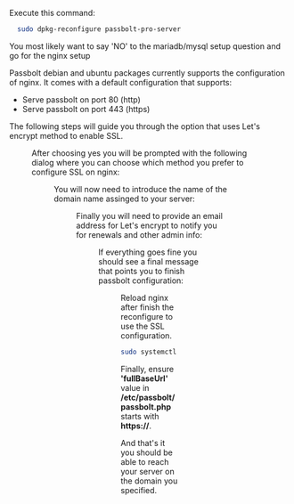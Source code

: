 
Execute this command:

```bash
  sudo dpkg-reconfigure passbolt-pro-server
```

You most likely want to say 'NO' to the mariadb/mysql setup question and go for the nginx setup

Passbolt debian and ubuntu packages currently supports the configuration of nginx. It comes with a default configuration that supports:

* Serve passbolt on port 80 (http)
* Serve passbolt on port 443 (https)

The following steps will guide you through the option that uses Let's encrypt method to enable SSL.

<Figure src='https://help.passbolt.com/assets/img/help/2020/05/debian-package/configure_nginx_pro.png' alt='Configure nginx dialog' caption='fig. Configure nginx dialog' />

After choosing yes you will be prompted with the following dialog where you can choose which method you prefer to configure SSL on nginx:

<Figure src='https://help.passbolt.com/assets/img/help/2020/05/debian-package/nginx_choices_pro.png' alt='nginx SSL dialog' caption='fig. nginx SSL dialog' />

You will now need to introduce the name of the domain name assinged to your server:

<Figure src='https://help.passbolt.com/assets/img/help/2020/05/debian-package/nginx_domain_pro.png' alt='nginx domain name' caption='fig. nginx domain name' />

Finally you will need to provide an email address for Let's encrypt to notify you for renewals and other admin info:

<Figure src='https://help.passbolt.com/assets/img/help/2020/05/debian-package/lets_encrypt_email_pro.png' alt='lets encrypt admin email' caption='fig. lets encrypt admin email' />

If everything goes fine you should see a final message that points you to finish passbolt configuration:

<Figure src='https://help.passbolt.com/assets/img/help/2020/05/debian-package/success.png' alt='Success message' caption='fig. Success message' />

Reload nginx after finish the reconfigure to use the SSL configuration.

```bash
sudo systemctl reload nginx
```

Finally, ensure **'fullBaseUrl'** value in **/etc/passbolt/passbolt.php** starts with **https://**.

And that's it you should be able to reach your server on the domain you specified.